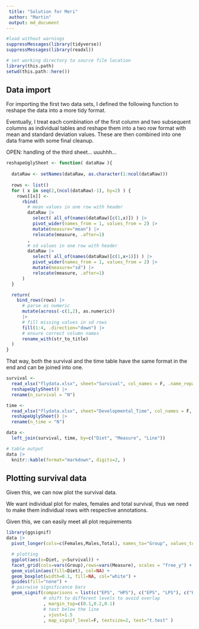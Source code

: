 ```yaml
---
 title: "Solution for Meri"
 author: "Martin"
 output: md_document
---
```


```r

#load without warnings
suppressMessages(library(tidyverse))
suppressMessages(library(readxl))

# set working directory to source file location
library(this.path)
setwd(this.path::here())
```


## Data import 

For importing the first two data sets, I defined the following function to reshape the data into a more tidy format. 

Eventually, I treat each combination of the first column and two subsequent columns as individual tables and reshape them into a two row format with mean and standard deviation values.
These are then combined into one data frame with some final cleanup.

OPEN: handling of the third sheet... uuuhhh... 


```r

reshapeUglySheet <- function( dataRaw ){
  
  dataRaw <- setNames(dataRaw, as.character(1:ncol(dataRaw)))
  
  rows <- list()
  for ( x in seq(2,(ncol(dataRaw)-1), by=2) ) {
    rows[[x]] <-
      rbind( 
        # mean values in one row with header
        dataRaw |> 
          select( all_of(names(dataRaw)[c(1,x)]) ) |> 
          pivot_wider(names_from = 1, values_from = 2) |> 
          mutate(measure="mean") |> 
          relocate(measure, .after=1)
        ,
        # sd values in one row with header
        dataRaw |> 
          select( all_of(names(dataRaw)[c(1,x+1)]) ) |> 
          pivot_wider(names_from = 1, values_from = 2) |> 
          mutate(measure="sd") |> 
          relocate(measure, .after=1)
      ) 
  }

  return(  
    bind_rows(rows) |> 
      # parse as numeric
      mutate(across(-c(1,2), as.numeric)) 
      |>
      # fill missing values in sd rows
      fill(1:4, .direction="down") |> 
      # ensure correct column names
      rename_with(str_to_title)
  )
}
```


That way, both the survival and the time table have the same format in the end and can be joined into one.

```r
survival <- 
  read_xlsx("flydata.xlsx", sheet="Survival", col_names = F, .name_repair="minimal") |> 
  reshapeUglySheet() |> 
  rename(n_survival = "N")

time <- 
  read_xlsx("flydata.xlsx", sheet="Developmental_Time", col_names = F, .name_repair="minimal") |> 
  reshapeUglySheet() |> 
  rename(n_time = "N")

data <- 
  left_join(survival, time, by=c("Diet", "Measure", "Line"))

# table output
data |>
  knitr::kable(format="markdown", digits=2, )

```


## Plotting survival data 

Given this, we can now plot the survival data.

We want individual plot for males, females and total survival, thus we need to make them individual rows with respective annotations.

Given this, we can easily meet all plot requirements

```r
library(ggsignif)
data |>
  pivot_longer(cols=c(Females,Males,Total), names_to="Group", values_to="Survival") |>

  # plotting
  ggplot(aes(x=Diet, y=Survival)) +
  facet_grid(cols=vars(Group),rows=vars(Measure), scales = "free_y") +
  geom_violin(aes(fill=Diet), col=NA) +
  geom_boxplot(width=0.1, fill=NA, col="white") +
  guides(fill="none") +
  # pairwise significance bars
  geom_signif(comparisons = list(c("EPS", "HPS"), c("EPS", "LPS"), c("HPS", "LPS"))
              # shift to different levels to avoid overlap
              , margin_top=c(0.1,0.2,0.1)
              # text below the line
              , vjust=1.5
              , map_signif_level=F, textsize=2, test="t.test" )

```

